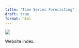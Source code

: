 ```yaml
---
title: "Time Series Forecasting"
draft: true
format: html
---
```


![](images/under_construction.jpg)

Website index.